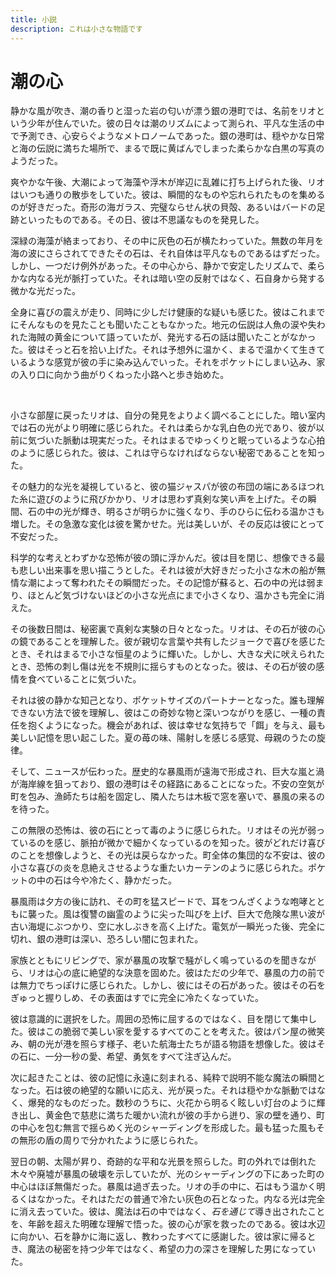 ```yaml
---
title: 小説
description: これは小さな物語です
---
```


# 潮の心

静かな風が吹き、潮の香りと湿った岩の匂いが漂う銀の港町では、名前をリオという少年が住んでいた。彼の日々は潮のリズムによって測られ、平凡な生活の中で予測でき、心安らぐようなメトロノームであった。銀の港町は、穏やかな日常と海の伝説に満ちた場所で、まるで既に黄ばんでしまった柔らかな白黒の写真のようだった。

爽やかな午後、大潮によって海藻や浮木が岸辺に乱雑に打ち上げられた後、リオはいつも通りの散歩をしていた。彼は、瞬間的なものや忘れられたものを集めるのが好きだった。奇形の海ガラス、完璧ならせん状の貝殻、あるいはバードの足跡といったものである。その日、彼は不思議なものを発見した。

深緑の海藻が絡まっており、その中に灰色の石が横たわっていた。無数の年月を海の波にさらされてできたその石は、それ自体は平凡なものであるはずだった。しかし、一つだけ例外があった。その中心から、静かで安定したリズムで、柔らかな内なる光が脈打っていた。それは暗い空の反射ではなく、石自身から発する微かな光だった。

全身に喜びの震えが走り、同時に少しだけ健康的な疑いも感じた。彼はこれまでにそんなものを見たことも聞いたこともなかった。地元の伝説は人魚の涙や失われた海賊の黄金について語っていたが、発光する石の話は聞いたことがなかった。彼はそっと石を拾い上げた。それは予想外に温かく、まるで温かくて生きているような感覚が彼の手に染み込んでいった。それをポケットにしまい込み、家の入り口に向かう曲がりくねった小路へと歩き始めた。

<br />

小さな部屋に戻ったリオは、自分の発見をよりよく調べることにした。暗い室内では石の光がより明確に感じられた。それは柔らかな乳白色の光であり、彼が以前に気づいた脈動は現実だった。それはまるでゆっくりと眠っているような心拍のように感じられた。彼は、これは守らなければならない秘密であることを知った。

その魅力的な光を凝視していると、彼の猫ジャスパが彼の布団の端にあるほつれた糸に遊びのように飛びかかり、リオは思わず真剣な笑い声を上げた。その瞬間、石の中の光が輝き、明るさが明らかに強くなり、手のひらに伝わる温かさも増した。その急激な変化は彼を驚かせた。光は美しいが、その反応は彼にとって不安だった。

科学的な考えとわずかな恐怖が彼の頭に浮かんだ。彼は目を閉じ、想像できる最も悲しい出来事を思い描こうとした。それは彼が大好きだった小さな木の船が無情な潮によって奪われたその瞬間だった。その記憶が蘇ると、石の中の光は弱まり、ほとんど気づけないほどの小さな光点にまで小さくなり、温かさも完全に消えた。

その後数日間は、秘密裏で真剣な実験の日々となった。リオは、その石が彼の心の鏡であることを理解した。彼が親切な言葉や共有したジョークで喜びを感じたとき、それはまるで小さな恒星のように輝いた。しかし、大きな犬に吠えられたとき、恐怖の刺し傷は光を不規則に揺らすものとなった。彼は、その石が彼の感情を食べていることに気づいた。

それは彼の静かな知己となり、ポケットサイズのパートナーとなった。誰も理解できない方法で彼を理解し、彼はこの奇妙な物と深いつながりを感じ、一種の責任を抱くようになった。機会があれば、彼は幸せな気持ちで「餌」を与え、最も美しい記憶を思い起こした。夏の苺の味、陽射しを感じる感覚、母親のうたの旋律。

そして、ニュースが伝わった。歴史的な暴風雨が遠海で形成され、巨大な嵐と渦が海岸線を狙っており、銀の港町はその経路にあることになった。不安の空気が町を包み、漁師たちは船を固定し、隣人たちは木板で窓を塞いで、暴風の来るのを待った。

この無限の恐怖は、彼の石にとって毒のように感じられた。リオはその光が弱っているのを感じ、脈拍が微かで細かくなっているのを知った。彼がどれだけ喜びのことを想像しようと、その光は戻らなかった。町全体の集団的な不安は、彼の小さな喜びの炎を息絶えさせるような重たいカーテンのように感じられた。ポケットの中の石は今や冷たく、静かだった。

暴風雨は夕方の後に訪れ、その町を猛スピードで、耳をつんざくような咆哮とともに襲った。風は復讐の幽霊のように尖った叫びを上げ、巨大で危険な黒い波が古い海堤にぶつかり、空に水しぶきを高く上げた。電気が一瞬光った後、完全に切れ、銀の港町は深い、恐ろしい闇に包まれた。

家族とともにリビングで、家が暴風の攻撃で騒がしく鳴っているのを聞きながら、リオは心の底に絶望的な決意を固めた。彼はただの少年で、暴風の力の前では無力でちっぽけに感じられた。しかし、彼にはその石があった。彼はその石をぎゅっと握りしめ、その表面はすでに完全に冷たくなっていた。

彼は意識的に選択をした。周囲の恐怖に屈するのではなく、目を閉じて集中した。彼はこの脆弱で美しい家を愛するすべてのことを考えた。彼はパン屋の微笑み、朝の光が港を照らす様子、老いた航海士たちが語る物語を想像した。彼はその石に、一分一秒の愛、希望、勇気をすべて注ぎ込んだ。

次に起きたことは、彼の記憶に永遠に刻まれる、純粋で説明不能な魔法の瞬間となった。石は彼の絶望的な願いに応え、光が戻った。それは穏やかな脈動ではなく、爆発的なものだった。数秒のうちに、火花から明るく眩しい灯台のように輝き出し、黄金色で慈悲に満ちた暖かい流れが彼の手から迸り、家の壁を通り、町の中心を包む無言で揺らめく光のシャーディングを形成した。最も猛った風もその無形の盾の周りで分かれたように感じられた。

翌日の朝、太陽が昇り、奇跡的な平和な光景を照らした。町の外れでは倒れた木々や廃墟が暴風の破壊を示していたが、光のシャーディングの下にあった町の中心はほぼ無傷だった。暴風は過ぎ去った。リオの手の中に、石はもう温かく明るくはなかった。それはただの普通で冷たい灰色の石となった。内なる光は完全に消え去っていた。彼は、魔法は石の中ではなく、*石を通じて*導き出されたことを、年齢を超えた明確な理解で悟った。彼の心が家を救ったのである。彼は水辺に向かい、石を静かに海に返し、教わったすべてに感謝した。彼は家に帰るとき、魔法の秘密を持つ少年ではなく、希望の力の深さを理解した男になっていた。